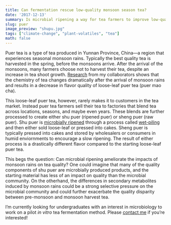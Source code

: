 ```yaml
---
title: Can fermentation rescue low-quality monsoon season tea?
date: '2017-12-13'
summary: Is microbial ripening a way for tea farmers to improve low-quality monsoon season harvests?
slug: puer
image_preview: "shupu.jpg"
tags: ["climate-change", "plant-volatiles", "tea"]
math: false
---
```

Puer tea is a type of tea produced in Yunnan Province, China---a region that experiences seasonal monsoon rains. Typically the best quality tea is harvested in the spring, before the monsoons arrive.  After the arrival of the monsoons, many farmers choose not to harvest their tea, despite an increase in tea shoot growth. [Research](http://journals.plos.org/plosone/article?id=10.1371/journal.pone.0109126) from my collaborators shows that the chemistry of tea changes dramatically after the arrival of monsoon rains and results in a decrease in flavor quality of loose-leaf puer tea (puer mao cha).

This loose-leaf puer tea, however, rarely makes it to customers in the tea market.  Instead puer tea farmers sell their tea to factories that blend tea across locations, seasons, and maybe even years.  These blends are further processed to create either shu puer (ripened puer) or sheng puer (raw puer). Shu puer is [microbially ripened](http://www.teageek.net/blog/2017/02/science-nomenclature-tea-processing-part-2-microbial-ripening/) through a process called [wet-piling](https://teajourney.pub/article/pile-fermentation-catalyst-create-shou-puer/) and then either sold loose-leaf or pressed into cakes.  Sheng puer is typically pressed into cakes and stored by wholesalers or consumers in humid enviornments to encourage a slow ripening.  The result of either process is a drastically different flavor compared to the starting loose-leaf puer tea.

This begs the question: Can microbial ripening ameliorate the impacts of monsoon rains on tea quality?  One could imagine that many of the quality components of shu puer are microbially produced products, and the starting material has less of an impact on quality than the microbial community.  On the otherhand, the differences in secondary metabolites induced by monsoon rains could be a strong selective pressure on the microbial community and could further exacerbate the quality disparity between pre-monsoon and monsoon harvest tea.

I'm currently looking for undergraduates with an interest in microbiology to work on a pilot *in vitro* tea fermentation method.  Please [contact me](/#contact) if you're interested!